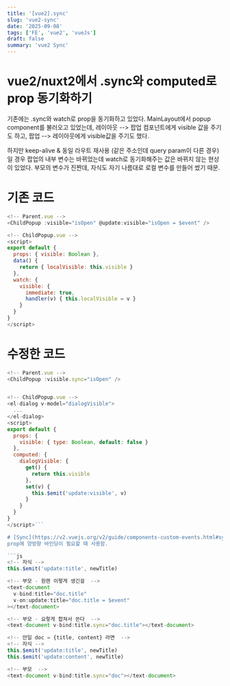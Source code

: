 ```yaml
---
title: '[vue2].sync'
slug: 'vue2-sync'
date: '2025-09-08'
tags: ['FE', 'vue2', 'vueJs']
draft: false
summary: 'vue2 Sync'
---
```


# vue2/nuxt2에서 .sync와 computed로 prop 동기화하기
기존에는 .sync와 watch로 prop을 동기화하고 있었다.
MainLayout에서 popup component를 불러오고 있었는데, 
레이아웃 --> 팝업 컴포넌트에게 visible 값을 주기도 하고, 
팝업 --> 레이아웃에게 visible값을 주기도 했다.

하지만 keep-alive & 동일 라우트 재사용 (같은 주소인데 query param이 다른 경우)일 경우
팝업의 내부 변수는 바뀌었는데 watch로 동기화해주는 값은 바뀌지 않는 현상이 있었다.
부모의 변수가 진짠데, 자식도 자기 나름대로 로컬 변수를 만들어 썼기 때문.


# 기존 코드
```js
<!-- Parent.vue -->
<ChildPopup :visible="isOpen" @update:visible="isOpen = $event" />

<!-- ChildPopup.vue -->
<script>
export default {
  props: { visible: Boolean },
  data() {
    return { localVisible: this.visible }
  },
  watch: {
    visible: {
      immediate: true,
      handler(v) { this.localVisible = v }
    }
  }
}
</script>
```

# 수정한 코드
```js
<!-- Parent.vue -->
<ChildPopup :visible.sync="isOpen" />


<!-- ChildPopup.vue -->
<el-dialog v-model="dialogVisible">
  ...
</el-dialog>
<script>
export default {
  props: {
    visible: { type: Boolean, default: false }
  },
  computed: {
    dialogVisible: {
      get() {
        return this.visible
      },
      set(v) {
        this.$emit('update:visible', v)
      }
    }
  }
}
</script>```

# [Sync](https://v2.vuejs.org/v2/guide/components-custom-events.html#sync-Modifier)
prop에 양방향 바인딩이 필요할 때 사용함.

```js
<!-- 자식 -->
this.$emit('update:title', newTitle)

<!-- 부모 - 원랜 이렇게 생긴걸  -->
<text-document
  v-bind:title="doc.title"
  v-on:update:title="doc.title = $event"
></text-document>

<!-- 부모 - 요렇게 합쳐서 쓴다  -->
<text-document v-bind:title.sync="doc.title"></text-document>
```

```js
<!-- 만일 doc = {title, content} 라면  -->
<!-- 자식 -->
this.$emit('update:title', newTitle)
this.$emit('update:content', newTitle)

<!-- 부모  -->
<text-document v-bind:title.sync="doc"></text-document>
```
